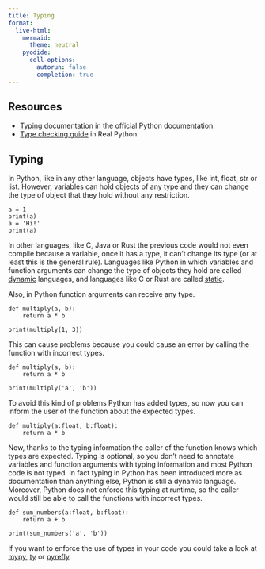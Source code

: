 ```yaml
---
title: Typing
format:
  live-html:
    mermaid:
      theme: neutral
    pyodide:
      cell-options:
        autorun: false
        completion: true
---
```


## Resources

- [Typing](https://docs.python.org/3/library/typing.html) documentation in the official Python documentation.
- [Type checking guide](https://realpython.com/python-type-checking/) in Real Python.

## Typing

In Python, like in any other language, objects have types, like int, float, str or list.
However, variables can hold objects of any type and they can change the type of object that they hold without any restriction.

```pyodide
a = 1
print(a)
a = 'Hi!'
print(a)
```

In other languages, like C, Java or Rust the previous code would not even compile because a variable, once it has a type, it can't change its type (or at least this is the general rule).
Languages like Python in which variables and function arguments can change the type of objects they hold are called [dynamic](https://en.wikipedia.org/wiki/Dynamic_programming_language) languages, and languages like C or Rust are called [static](https://en.wikipedia.org/wiki/Static_program_analysis).

Also, in Python function arguments can receive any type.

```pyodide
def multiply(a, b):
    return a * b

print(multiply(1, 3))
```

This can cause problems because you could cause an error by calling the function with incorrect types.

```pyodide
def multiply(a, b):
    return a * b

print(multiply('a', 'b'))
```

To avoid this kind of problems Python has added types, so now you can inform the user of the function about the expected types.

```pyodide
def multiply(a:float, b:float):
    return a * b
```

Now, thanks to the typing information the caller of the function knows which types are expected.
Typing is optional, so you don't need to annotate variables and function arguments with typing information and most Python code is not typed.
In fact typing in Python has been introduced more as documentation than anything else, Python is still a dynamic language.
Moreover, Python does not enforce this typing at runtime, so the caller would still be able to call the functions with incorrect types.

```pyodide
def sum_numbers(a:float, b:float):
    return a + b

print(sum_numbers('a', 'b'))
```

If you want to enforce the use of types in your code you could take a look at [mypy](https://mypy-lang.org/), [ty](https://docs.astral.sh/ty/) or [pyrefly](https://github.com/facebook/pyrefly).